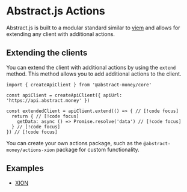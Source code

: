 # Abstract.js Actions

Abstract.js is built to a modular standard similar to [viem](https://viem.sh) and allows for extending any client with additional actions.

## Extending the clients

You can extend the client with additional actions by using the `extend` method. This method allows you to add additional actions to the client.

```tsx twoslash
import { createApiClient } from '@abstract-money/core'

const apiClient = createApiClient({ apiUrl: 'https://api.abstract.money' })

const extendedClient = apiClient.extend(() => { // [!code focus]
  return { // [!code focus]
    getData: async () => Promise.resolve('data') // [!code focus]
  } // [!code focus]
}) // [!code focus]
```

You can create your own actions package, such as the `@abstract-money/actions-xion` package for custom functionality.

## Examples

- [XION](./core/actions/xion)
